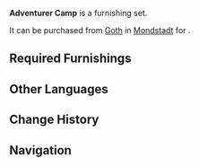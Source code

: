{{Furnishing Infobox
|id             = 350001
|image          = Furnishing Set Adventurer Camp Display.png
|category       = Outdoor Set
|subcategory    = Set
|rarity         = 4
|adeptal_energy = 390
|load           = 800
|description    = A campsite hastily made by adventurers deep in the wilds.<br />When adventurers make camp, they must be sure to place a fence down to fend wild beasts off. But since the area rarely has enough wood to create complete protection, they must often keep watch on shifts and sound the alarm to avoid any slip-ups and mishaps.
|blueprint      = [[Goth]]
}}
'''Adventurer Camp''' is a furnishing set.

It can be purchased from [[Goth]] in [[Mondstadt]] for {{Item|Mora|24|x=50,000}}.

==Required Furnishings==
{{Recipe
|type = Furnishing Set
|"The Color of the Wind" = 1
|Sturdy Pine Fence = 6
|Deadwood Road Sign = 1
|Simple Single-Person Tent = 1
|Lightning Protective Tent = 1
|"Green Fountain" = 2
|yield = 0
|sort = "The Color of the Wind",Sturdy Pine Fence,Deadwood Road Sign,Simple Single-Person Tent,Lightning Protective Tent,"Green Fountain"
}}

==Other Languages==
{{Other Languages
|en      = Adventurer Camp
|zhs     = 冒险家的临时营地
|zhs_rm  = Màoxiǎnjiā de Línshí Yíngdì
|zht     = 冒險家的臨時營地
|zht_rm  = Màoxiǎnjiā de Línshí Yíngdì
|zh_tl   = Adventurer's Temporary Camp
|ja      = 冒険者の臨時拠点
|ja_rm   = Boukensha no Rinji Kyoten
|ja_tl   = Adventurer's Temporary Base
|ko      = 모험가 임시 캠프
|ko_rm   = 
|ko_tl   = 
|es      = Campamento del aventurero
|es_tl   = Adventurer's Campsite
|fr      = Campement d'aventurier
|fr_tl   = Adventurer's Campsite
|ru      = Лагерь искателей приключений
|ru_tl   = 
|th      = แคมป์ชั่วคราวของนักผจญภัย
|th_rm   = 
|th_tl   = 
|vi      = Doanh trại tạm thời của Nhà Mạo Hiểm
|vi_tl   = 
|de      = Provisorisches Abenteurerlager
|de_tl   = Provisional Adventurer Camp
|id      = Kemah Petualang
|id_tl   = Adventurer Camp
|pt      = Acampamento Temporário do Aventureiro
|pt_tl   = 
}}

==Change History==
{{Change History|1.5}}

==Navigation==
{{Furnishing Navbox/Sets|type=regular}}